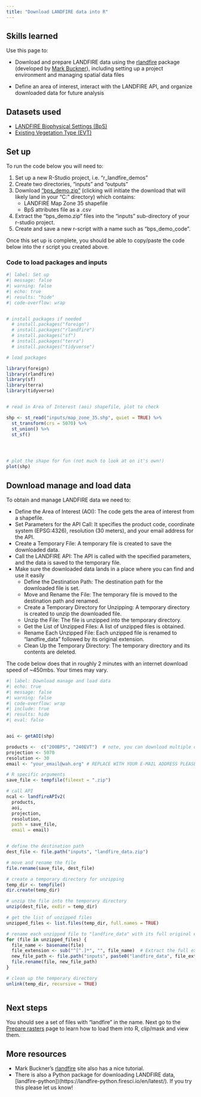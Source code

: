 ```yaml
---
title: "Download LANDFIRE data into R"
---
```



## Skills learned

Use this page to:

- Download and prepare LANDFIRE data using the [rlandfire](https://github.com/bcknr/rlandfire){target="blank"} package (developed by [Mark Buckner](https://markabuckner.com/)), including setting up a project environment and managing spatial data files 

- Define an area of interest, interact with the LANDFIRE API, and organize downloaded data for future analysis

## Datasets used

- [LANDFIRE Biophysical Settings (BpS)](https://landfire.gov/vegetation/bps){target="blank"}
- [Existing Vegetation Type (EVT)](https://landfire.gov/vegetation/evt){target="blank"} 


## Set up

To run the code below you will need to:

1. Set up a new R-Studio project, i.e.  "r_landfire_demos"
2. Create two directories, "inputs" and "outputs"
3. Download ["bps_demo.zip"](https://github.com/LANDFIRE-TNC/r_demos/raw/refs/heads/main/inputs/bps_demo.zip?download=) (clicking will initiate the download that will likely land in your "C:\Users\YOURNAME\Downloads" directory) which contains:
    * LANDFIRE Map Zone 35 shapefile
    * BpS attributes file as a .csv
4. Extract the "bps_demo.zip" files into the "inputs" sub-directory of your r-studio project. 
5. Create and save a new r-script with a name such as "bps_demo_code".


Once this set up is complete, you should be able to copy/paste the code below into the r script you created above.  


### Code to load packages and inputs

```r
#| label: Set up
#| message: false
#| warning: false
#| echo: true
#| results: "hide"
#| code-overflow: wrap


# install packages if needed
  # install.packages("foreign")
  # install.packages("rlandfire")
  # install.packages("sf")
  # install.packages("terra")
  # install.packages("tidyverse")

# load packages

library(foreign)
library(rlandfire)
library(sf)
library(terra)
library(tidyverse)


# read in Area of Interest (aoi) shapefile, plot to check

shp <- st_read("inputs/map_zone_35.shp", quiet = TRUE) %>% 
  st_transform(crs = 5070) %>%
  st_union() %>%
  st_sf()




# plot the shape for fun (not much to look at on it's own!)
plot(shp)


```

## Download manage and load data

To obtain and manage LANDFIRE data we need to:

-   Define the Area of Interest (AOI): The code gets the area of interest from a shapefile.
-   Set Parameters for the API Call: It specifies the product code, coordinate system (EPSG:4326), resolution (30 meters), and your email address for the API.
-   Create a Temporary File: A temporary file is created to save the downloaded data.
-   Call the LANDFIRE API: The API is called with the specified parameters, and the data is saved to the temporary file.
-   Make sure the downloaded data lands in a place where you can find and use it easily
    -   Define the Destination Path: The destination path for the downloaded file is set.
    -   Move and Rename the File: The temporary file is moved to the destination path and renamed.
    -   Create a Temporary Directory for Unzipping: A temporary directory is created to unzip the downloaded file.
    -   Unzip the File: The file is unzipped into the temporary directory.
    -   Get the List of Unzipped Files: A list of unzipped files is obtained.
    -   Rename Each Unzipped File: Each unzipped file is renamed to "landfire_data" followed by its original extension.
    -   Clean Up the Temporary Directory: The temporary directory and its contents are deleted.


The code below does that in roughly 2 minutes with an internet download speed of \~450mbs. Your times may vary.

```r
#| label: Download manage and load data
#| echo: true
#| message: false
#| warning: false
#| code-overflow: wrap
#| include: true
#| results: hide
#| eval: false


aoi <- getAOI(shp)

products <-  c("200BPS", "240EVT")  # note, you can download multiple datasets at once
projection <- 5070  
resolution <- 30
email <- "your_email@wah.org" # REPLACE WITH YOUR E-MAIL ADDRESS PLEASE! 

# R specific arguments
save_file <- tempfile(fileext = ".zip")

# call API
ncal <- landfireAPIv2(
  products, 
  aoi, 
  projection, 
  resolution, 
  path = save_file,
  email = email)


# define the destination path
dest_file <- file.path("inputs", "landfire_data.zip")

# move and rename the file
file.rename(save_file, dest_file)

# create a temporary directory for unzipping
temp_dir <- tempfile()
dir.create(temp_dir)

# unzip the file into the temporary directory
unzip(dest_file, exdir = temp_dir)

# get the list of unzipped files
unzipped_files <- list.files(temp_dir, full.names = TRUE)

# rename each unzipped file to "landfire_data" with its full original extension
for (file in unzipped_files) {
  file_name <- basename(file)
  file_extension <- sub("^[^.]*", "", file_name)  # Extract the full extension
  new_file_path <- file.path("inputs", paste0("landfire_data", file_extension))
  file.rename(file, new_file_path)
}

# clean up the temporary directory
unlink(temp_dir, recursive = TRUE)



```


## Next steps

You should see a set of files with "landfire" in the name. Next go to the [Prepare rasters](prep_rasters.qmd) page to learn how to load them into R, clip/mask and view them. 


## More resources

* Mark Buckner's [rlandfire](https://github.com/bcknr/rlandfire) site also has a nice tutorial. 
* There is also a Python package for downloading LANDFIRE data, [landfire-python])(https://landfire-python.firesci.io/en/latest/).  If you try this please let us know!





